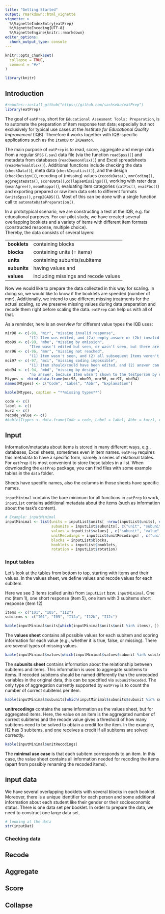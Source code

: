 ```yaml
---
title: "Getting Started"
output: rmarkdown::html_vignette
vignette: >
  %\VignetteIndexEntry{eatPrep}
  %\VignetteEncoding{UTF-8}
  %\VignetteEngine{knitr::rmarkdown}
editor_options: 
  chunk_output_type: console
---
```


```r
knitr::opts_chunk$set(
  collapse = TRUE,
  comment = "#>"
)
```

```r
library(knitr)
```

## Introduction

```r
#remotes::install_github("https://github.com/sachseka/eatPrep")
library(eatPrep)
```


The goal of `eatPrep`, short for `Educational Assesment Tools: Preparation`, is to automate the preparation of item response test data; especially but not exclusively for typical use cases at the *Institute for Educational Quality Improvement* (IQB).
Therefore it works together with IQB-specific applications such as the `ItemDB` or `ZKDeamon`.

The main purpose of `eatPrep` is to read, score, aggregate and merge data from a regular `SPSS` (`.sav`) data file (via the function `readSpss()`) and metadata from databases (`readDaemonXlsx()`) and Excel spreadsheets (`readMerkmalXlsx()`). Additional functions include checking the data (`checkData()`), meta data (`checkInputList()`), and the design (`checkDesign()`), recoding of (missing) values (`recodeData()`, `mnrCoding()`, `aggregateData()`, `scoreData()`,`collapseMissings()`), working with rater data (`meanAgree()`, `meanKappa()`), evaluating item categories (`catPbc()`, `evalPbc()`) and exporting prepared or raw item data sets to different formats (`writeSpss()`, `prep2GADS()`). Most of this can be done with a single function call to `automateDataPreparation()`.

In a prototypical scenario, we are constructing a test at the IQB, e.g. for educational purposes. For our pilot study, we have created several overlapping booklets and a variety of items with different item formats (constructed response, multiple choice).  
Thereby, the data consists of several layers:

|||
|-|-|
|**booklets** |containing blocks|
|**blocks**| containing units (= items)| 
| **units**| containing subunits/subitems|
| **subunits**| having values and|
| **values**| including missings and recode values|


Now we would like to prepare the data collected in this way for scaling. In doing so, we would like to know if the booklets are speeded (number of mnr). Additionally, we intend to use different missing treatments for the actual scaling, so we preserve missing values during data preparation and recode them right before scaling the data. `eatPrep` can help us with all of that. 

As a reminder, here is an overview for different value types the IQB uses: 

```r
mir98 <- c(-98, "mir", "missing invalid response",
           "(1) Item was edited, and (2a) empty answer or (2b) invalid (joke) answer.")
mbo99 <- c(-99, "mbo", "missing by omission",
           "Item wasn't edited but seen, or wasn't seen, but there are seen or edited subsequent Items.")
mnr96 <- c(-96, "mnr", "missing not reached",
           "(1) Item wasn't seen, and (2) all subsequent Items weren't seen, either.")
mci97 <- c(-97, "mci", "missing coding impossible",
           "(1) Item should/could have been edited, and (2) answer can't be analysed due to technical problems.")
mbd94 <- c(-94, "mbd", "missing by design",
           "no answer, because Item wasn't shown to the testperson by design.")
Mtypes <- rbind.data.frame(mir98, mbo99, mnr96, mci97, mbd94)
names(Mtypes) <- c("Code", "Label", "Abbr", "Explanation")

kable(Mtypes, caption = "**missing types**")
```


<!-- we also want to include additional information about the items (merkmalstabelle) -> PASST HIER EIGENTLICH GAR NICHT IN DIE DATENSTRUKTUR! -->
<!-- And here is some additional information about the **items**: -->

```r
code <- c()
label <- c()
kurz <- c()
recode_value <- c()
#kable(Itypes <- data.frame(Code = code, Label = label, Abbr = kurz), caption = "**items types**")
```


## Input

Information/metadata about items is stored in many different ways, e.g., databases, Excel sheets, sometimes even in item names. `eatPrep` requires this metadata to have a specific form, namely a series of relational tables. For `eatPrep` it is most convenient to store these tables in a list. When downloading the `eatPrep` package, you can find files with some example tables in the `data` folder. 

Sheets have specific names, also the columns in those sheets have specific names.

`inputMinimal` contains the bare minimum for all functions in `eatPrep` to work, `inputList` contains additional metadata about the items (such as information about the task's content). 

<!--Example: inputList ? -->

```r
# Example: inputMinimal
inputMinimal <- list(units = inputList$units[ -nrow(inputList$units), c("unit", "unitAggregateRule")],
                     subunits = inputList$subunits[, c("unit", "subunit","subunitRecoded")],
                     values = inputList$values[ , c("subunit", "value", "valueRecode", "valueType")],
                     unitRecodings = inputList$unitRecodings[ , c("unit", "value", "valueRecode", "valueType")],
                     blocks = inputList$blocks,
                     booklets = inputList$booklets,
                     rotation = inputList$rotation)
```

### Input tables
Let's look at the tables from bottom to top, starting with items and their values. In the values sheet, we define values and recode values for each subitem.

Here we see 3 items (called units) from `inputList` bzw. `inputMinimal`.
One mc (item 1), one short response (item 5), one item with 3 subitems short response (item 12)

```r
items <- c("I01", "I05", "I12")
subitems <- c("I01", "I05", "I12a", "I12b", "I12c")

kable(inputMinimal$units[which(inputMinimal$units$unit %in% items), ])

```

The **values sheet** contains all possible values for each subitem and scoring information for each value (e.g., whether it is true, false, or missing). There are several types of missing values.

```r
kable(inputMinimal$values[which(inputMinimal$values$subunit %in% subitems), ])
```

<!-- talk more about values in the data for different item types (mc, cr) and about missing values in the data. missing values do not need to be the same for each variable in the data.-->

The **subunits sheet** contains information about the relationship between subitems and items. This information is used to aggregate subitems to items. If recoded subitems should be named differently than the unrecoded variables in the original data, this can be specified via `subunitRecoded`. The only type of aggregation currently supported by `eatPrep` is to count the number of correct subitems per item.

```r
kable(inputMinimal$subunits[which(inputMinimal$subunits$subunit %in% subitems), ])
```

**unitrecodings** contains the same information as the values sheet, but for aggregated items. Here, the value on an item is the aggregated number of correct subitems and the recode value gives a threshold of how many subitems need to be solved to obtain a credit for the item. In the example, I12 has 3 subitems, and one receives a credit if all subitems are solved correctly.

```r
kable(inputMinimal$unitRecodings)
```

The **minimal use case** is that each subitem corresponds to an item. In this case, the value sheet contains all information needed for recoding the items (apart from possibly renaming the recoded items).


## input data

We have several overlapping booklets with several blocks in each booklet. Moreover, there is a unique identifier for each person and some additional information about each student like their gender or their socioeconomic status. There is one data set per booklet. In order to prepare the data, we need to construct one large data set.

```r
# looking at the data
str(inputDat)
```

<!-- what about showing the functions readDeamonXlsx(), readMerkmalXlsx() and readSpss? their example .xlsx files are in inst/extdata. but there already is `inputDat`.
What kind of large data set should I construct? is inputDat the one? how do I construct that from scratch/where do I get that from? 

usual workflow: reading in .xlsx (Deamon, Merkmal, SPSS), checking the data, merging the data (mergeData()) to one data set.
-->


### Checking data

<!-- by using checkData() for missings, duplicated entries, invalid codes. 
and checkDesign() for rotated block design of the df -->



## Recode

## Aggregate

## Score

## Collapse
